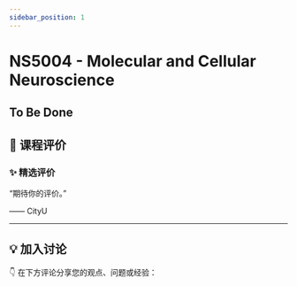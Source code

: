 ```yaml
---
sidebar_position: 1
---
```



# NS5004 - Molecular and Cellular Neuroscience

## To Be Done

## **💬 课程评价**

### ✨ **精选评价**
<div className={commentStyles.commentBox}>
    <p className={commentStyles.commentText}>
        “期待你的评价。”
    </p>
    <p className={commentStyles.commentAuthor}>—— CityU</p>
</div>

---

## **💡 加入讨论**

👇 在下方评论分享您的观点、问题或经验：
<Utterances />
